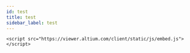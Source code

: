 ```yaml
---
id: test
title: test
sidebar_label: test
---
```


```
<script src="https://viewer.altium.com/client/static/js/embed.js"></script>
```

<script src="https://d3l9fju211jpzs.cloudfront.net/114/client/static/js/embed.js"></script>

<div
  className="altium-ecad-viewer"
  data-project-src="https://github.com/linyuxuanlin/Collection_of_Motor_Driver_Design/raw/main/DC_Motor/IR2104S/IR2104S.zip"
  style={{
    borderRadius: "0px 0px 4px 4px",
    height: 500,
    borderStyle: "solid",
    borderWidth: 1,
    borderColor: "rgb(241, 241, 241)",
    overflow: "hidden",
    maxWidth: 1280,
    maxHeight: 700,
    boxSizing: "border-box",
  }}
></div>
